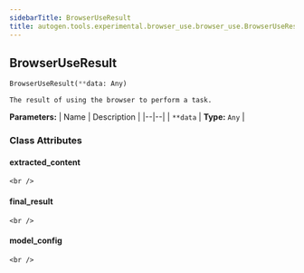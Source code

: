 ```yaml
---
sidebarTitle: BrowserUseResult
title: autogen.tools.experimental.browser_use.browser_use.BrowserUseResult
---
```

<h2 id="autogen.tools.experimental.browser_use.browser_use.BrowserUseResult" class="doc doc-heading">
    <code class="doc-symbol doc-symbol-heading doc-symbol-class"></code>
    <span class="doc doc-object-name doc-class-name">BrowserUseResult</span>
    <a href="#autogen.tools.experimental.browser_use.browser_use.BrowserUseResult" class="headerlink" title="Permanent link"></a>
</h2>

```python
BrowserUseResult(**data: Any)
```

    The result of using the browser to perform a task.

<b>Parameters:</b>
| Name | Description |
|--|--|
| `**data` | **Type:** `Any` |

### Class Attributes

<code class="doc-symbol doc-symbol-heading doc-symbol-attribute"></code>
#### extracted_content
<a href="#autogen.tools.experimental.browser_use.browser_use.BrowserUseResult.extracted_content" class="headerlink" title="Permanent link"></a>

    <br />

<code class="doc-symbol doc-symbol-heading doc-symbol-attribute"></code>
#### final_result
<a href="#autogen.tools.experimental.browser_use.browser_use.BrowserUseResult.final_result" class="headerlink" title="Permanent link"></a>

    <br />

<code class="doc-symbol doc-symbol-heading doc-symbol-attribute"></code>
#### model_config
<a href="#autogen.tools.experimental.browser_use.browser_use.BrowserUseResult.model_config" class="headerlink" title="Permanent link"></a>

    <br />